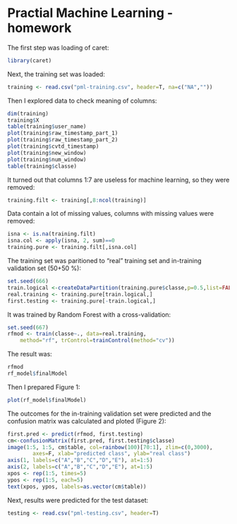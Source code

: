 # Practial Machine Learning - homework

The first step was loading of caret:

```R
library(caret)
```

Next, the training set was loaded:

```R
training <- read.csv("pml-training.csv", header=T, na=c("NA",""))
```

Then I explored data to check meaning of columns:

```R
dim(training)
training$X
table(training$user_name)
plot(training$raw_timestamp_part_1)
plot(training$raw_timestamp_part_2)
plot(training$cvtd_timestamp)
plot(training$new_window)
plot(training$num_window)
table(training$classe)
```

It turned out that columns 1:7 are useless for machine learning, so they were removed:

```R
training.filt <- training[,8:ncol(training)]
```

Data contain a lot of missing values, columns with missing values were removed:

```R
isna <- is.na(training.filt)
isna.col <- apply(isna, 2, sum)==0
training.pure <- training.filt[,isna.col]
```

The training set was paritioned to "real" training set and in-training validation set (50+50 %):

```R
set.seed(666)
train.logical <-createDataPartition(training.pure$classe,p=0.5,list=FALSE)
real.training <- training.pure[train.logical,]
first.testing <- training.pure[-train.logical,]
```

It was trained by Random Forest with a cross-validation:

```R
set.seed(667)
rfmod <- train(classe~., data=real.training,
    method="rf", trControl=trainControl(method="cv"))
```

The result was:

```R
rfmod
rf_model$finalModel
```

Then I prepared Figure 1:

```R
plot(rf_model$finalModel)
```

The outcomes for the in-training validation set were predicted and the confusion matrix was calculated and ploted (Figure 2):

```R
first.pred <- predict(rfmod, first.testing)
cm<-confusionMatrix(first.pred, first.testing$classe)
image(1:5, 1:5, cm$table, col=rainbow(100)[70:1], zlim=c(0,3000),
        axes=F, xlab="predicted class", ylab="real class")
axis(1, labels=c("A","B","C","D","E"), at=1:5)
axis(2, labels=c("A","B","C","D","E"), at=1:5)
xpos <- rep(1:5, times=5)
ypos <- rep(1:5, each=5)
text(xpos, ypos, labels=as.vector(cm$table))
```

Next, results were predicted for the test dataset:

```R
testing <- read.csv("pml-testing.csv", header=T)
```

